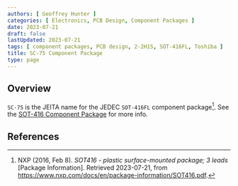 ```yaml
---
authors: [ Geoffrey Hunter ]
categories: [ Electronics, PCB Design, Component Packages ]
date: 2023-07-21
draft: false
lastUpdated: 2023-07-21
tags: [ component packages, PCB design, 2-2H1S, SOT-416FL, Toshiba ]
title: SC-75 Component Package
type: page
---
```



## Overview

`SC-75` is the JEITA name for the JEDEC `SOT-416FL` component package[^nxp-sot-416-package-info]. See the [SOT-416 Component Package](/pcb-design/component-packages/sot-416-component-package/) for more info. 

## References

[^nxp-sot-416-package-info]: NXP (2016, Feb 8). _SOT416 - plastic surface-mounted package; 3 leads_ [Package Information]. Retrieved 2023-07-21, from https://www.nxp.com/docs/en/package-information/SOT416.pdf.
